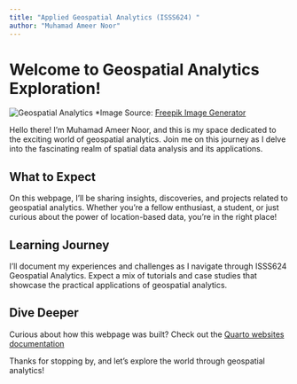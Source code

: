 ```yaml
---
title: "Applied Geospatial Analytics (ISSS624) "
author: "Muhamad Ameer Noor"
---
```


# Welcome to Geospatial Analytics Exploration!
![Geospatial Analytics](images/homepage1.jpg)
*Image Source: [Freepik Image Generator](https://www.freepik.com)

Hello there! I'm Muhamad Ameer Noor, and this is my space dedicated to the exciting world of geospatial analytics. Join me on this journey as I delve into the fascinating realm of spatial data analysis and its applications.

## What to Expect

On this webpage, I'll be sharing insights, discoveries, and projects related to geospatial analytics. Whether you're a fellow enthusiast, a student, or just curious about the power of location-based data, you're in the right place!

## Learning Journey

I'll document my experiences and challenges as I navigate through ISSS624 Geospatial Analytics. Expect a mix of tutorials and case studies that showcase the practical applications of geospatial analytics.

## Dive Deeper

Curious about how this webpage was built? Check out the [Quarto websites documentation](https://quarto.org/docs/websites/)

Thanks for stopping by, and let's explore the world through geospatial analytics!